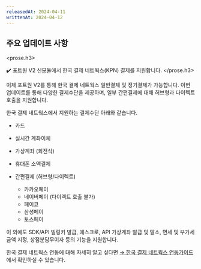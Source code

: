 ```yaml
---
releasedAt: 2024-04-11
writtenAt: 2024-04-12
---
```



## 주요 업데이트 사항

<prose.h3>
  <PaymentV2 />

  ✔️ 포트원 V2 신모듈에서  한국 결제 네트웍스(KPN) 결제를 지원합니다.
</prose.h3>

이제 포트원 V2를 통해 한국 결제 네트웍스 일반결제 및 정기결제가 가능합니다. 이번 업데이트를 통해 다양한 결제수단을 제공하며, 일부 간편결제에 대해 허브형과 다이렉트 호출을 지원합니다.

한국 결제 네트웍스에서 지원하는 결제수단 아래와 같습니다.

- 카드

- 실시간 계좌이체

- 가상계좌 (회전식)

- 휴대폰 소액결제

- 간편결제 (허브형/다이렉트)
  - 카카오페이
  - 네이버페이 (다이렉트 호출 불가)
  - 페이코
  - 삼성페이
  - 토스페이

이 외에도 SDK/API 빌링키 발급, 에스크로, API 가상계좌 발급 및 말소, 면세 및 부가세 금액 지정, 상점분담무이자 등의 기능을 지원합니다.

한국 결제 네트웍스 연동에 대해 자세히 알고 싶다면 [→ 한국 결제 네트웍스 연동가이드](/docs/ko/v2-payment/pg/kpn?v=v2) 에서 확인하실 수 있습니다.
